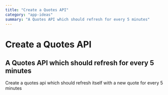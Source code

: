 ```yaml
---
title: "Create a Quotes API"
category: "app-ideas"
summary: "A Quotes API which should refresh for every 5 minutes"
---
```


# Create a Quotes API

## A Quotes API which should refresh for every 5 minutes

Create a quotes api which should refresh itself with a new quote for every 5 minutes
